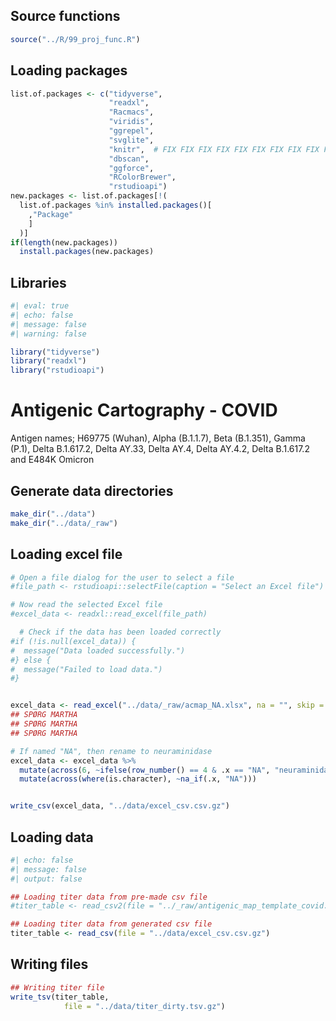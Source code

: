 ## Source functions

```r
source("../R/99_proj_func.R")
```

## Loading packages

```r
list.of.packages <- c("tidyverse", 
                      "readxl", 
                      "Racmacs", 
                      "viridis", 
                      "ggrepel", 
                      "svglite", 
                      "knitr",  # FIX FIX FIX FIX FIX FIX FIX FIX FIX FIX FIX FIX FIX FIX FIX FIX FIX FIX FIX FIX FIX FIX FIX FIX FIX FIX FIX FIX FIX FIX FIX FIX FIX FIX FIX FIX FIX FIX FIX FIX FIX FIX FIX FIX FIX FIX FIX FIX FIX FIX FIX FIX FIX FIX FIX FIX FIX FIX FIX FIX FIX FIX FIX FIX FIX FIX FIX FIX FIX FIX FIX FIX FIX FIX FIX FIX FIX FIX FIX FIX FIX FIX FIX FIX FIX FIX FIX FIX FIX FIX FIX FIX FIX FIX FIX FIX FIX FIX FIX FIX FIX FIX FIX FIX FIX FIX FIX FIX FIX FIX FIX FIX FIX FIX FIX FIX FIX FIX FIX FIX FIX FIX FIX FIX FIX FIX FIX FIX FIX FIX FIX FIX FIX FIX FIX FIX FIX FIX FIX FIX FIX FIX FIX FIX FIX FIX FIX FIX FIX FIX FIX FIX FIX FIX FIX FIX FIX FIX FIX FIX FIX FIX FIX FIX FIX FIX FIX FIX FIX FIX FIX FIX FIX FIX FIX FIX FIX FIX FIX FIX FIX FIX FIX FIX FIX FIX FIX FIX FIX FIX FIX FIX FIX FIX FIX FIX FIX FIX FIX FIX FIX FIX FIX FIX FIX FIX FIX FIX FIX FIX FIX FIX FIX FIX FIX FIX FIX FIX FIX FIX FIX FIX FIX FIX FIX FIX FIX FIX FIX FIX FIX FIX FIX FIX FIX FIX FIX FIX FIX FIX FIX FIX FIX 
                      "dbscan", 
                      "ggforce", 
                      "RColorBrewer",
                      "rstudioapi")
new.packages <- list.of.packages[!(
  list.of.packages %in% installed.packages()[
    ,"Package"
    ]
  )]
if(length(new.packages)) 
  install.packages(new.packages)
```



## Libraries

```r
#| eval: true
#| echo: false
#| message: false
#| warning: false

library("tidyverse")
library("readxl")
library("rstudioapi")

```

# Antigenic Cartography - COVID

Antigen names; H69775 (Wuhan), Alpha (B.1.1.7), Beta (B.1.351), Gamma (P.1), Delta B.1.617.2, Delta AY.33, Delta AY.4, Delta AY.4.2, Delta B.1.617.2 and E484K Omicron

## Generate data directories
```r

make_dir("../data")
make_dir("../data/_raw")

```

## Loading excel file

```r

# Open a file dialog for the user to select a file
#file_path <- rstudioapi::selectFile(caption = "Select an Excel file")

# Now read the selected Excel file
#excel_data <- readxl::read_excel(file_path)

  # Check if the data has been loaded correctly
#if (!is.null(excel_data)) {
#  message("Data loaded successfully.")
#} else {
#  message("Failed to load data.")
#}


excel_data <- read_excel("../data/_raw/acmap_NA.xlsx", na = "", skip = 0)  ## AUTOMATE
## SPØRG MARTHA
## SPØRG MARTHA
## SPØRG MARTHA

# If named "NA", then rename to neuraminidase
excel_data <- excel_data %>%
  mutate(across(6, ~ifelse(row_number() == 4 & .x == "NA", "neuraminidase", .x))) |>
  mutate(across(where(is.character), ~na_if(.x, "NA")))


write_csv(excel_data, "../data/excel_csv.csv.gz")
```


## Loading data
```r
#| echo: false
#| message: false
#| output: false

## Loading titer data from pre-made csv file
#titer_table <- read_csv2(file = "../_raw/antigenic_map_template_covid.csv")

## Loading titer data from generated csv file
titer_table <- read_csv(file = "../data/excel_csv.csv.gz")


```

## Writing files
```r

## Writing titer file
write_tsv(titer_table,
            file = "../data/titer_dirty.tsv.gz")

```
